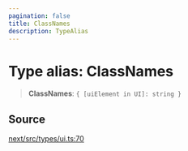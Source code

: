 ```yaml
---
pagination: false
title: ClassNames
description: TypeAlias
---
```


# Type alias: ClassNames

> **ClassNames**: `{ [uiElement in UI]: string }`

## Source

[next/src/types/ui.ts:70](https://github.com/gpbl/react-day-picker/blob/575f9be39/next/src/types/ui.ts#L70)
